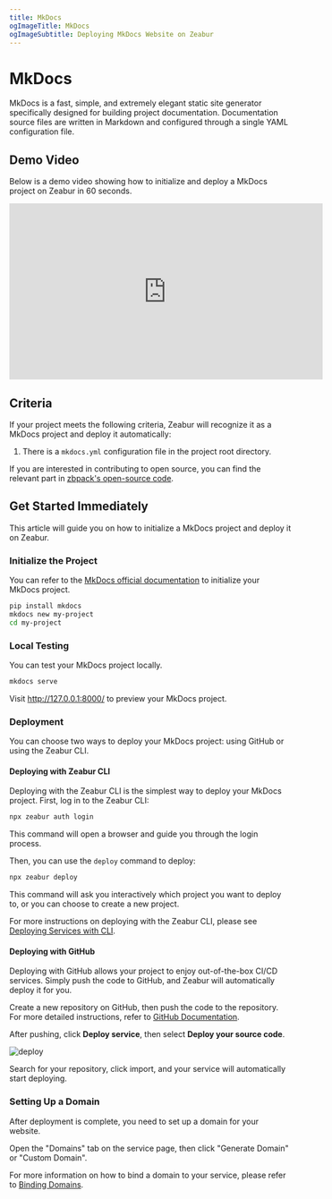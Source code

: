 ```yaml
---
title: MkDocs
ogImageTitle: MkDocs
ogImageSubtitle: Deploying MkDocs Website on Zeabur
---
```


<WorkingInProgress/>

# MkDocs

MkDocs is a fast, simple, and extremely elegant static site generator specifically designed for building project documentation. Documentation source files are written in Markdown and configured through a single YAML configuration file.

## Demo Video

Below is a demo video showing how to initialize and deploy a MkDocs project on Zeabur in 60 seconds.

<iframe style={{marginTop: 12}} width="560" height="315"
        src="https://www.youtube.com/embed/DYlpqWQgQEM?si=geEMw0kQOnIEEZAC" title="YouTube video player" frameborder="0"
        allow="accelerometer; autoplay; clipboard-write; encrypted-media; gyroscope; picture-in-picture; web-share"
        referrerpolicy="strict-origin-when-cross-origin" allowfullscreen></iframe>

## Criteria

If your project meets the following criteria, Zeabur will recognize it as a MkDocs project and deploy it automatically:

1. There is a `mkdocs.yml` configuration file in the project root directory.

If you are interested in contributing to open source, you can find the relevant part in [zbpack's open-source code](https://github.com/zeabur/zbpack/tree/main/internal/static).

## Get Started Immediately

This article will guide you on how to initialize a MkDocs project and deploy it on Zeabur.

### Initialize the Project

You can refer to the [MkDocs official documentation](https://www.mkdocs.org/getting-started/) to initialize your MkDocs project.

```bash
pip install mkdocs
mkdocs new my-project
cd my-project
```

### Local Testing

You can test your MkDocs project locally.

```bash
mkdocs serve
```

Visit http://127.0.0.1:8000/ to preview your MkDocs project.

### Deployment

You can choose two ways to deploy your MkDocs project: using GitHub or using the Zeabur CLI.

#### Deploying with Zeabur CLI

Deploying with the Zeabur CLI is the simplest way to deploy your MkDocs project. First, log in to the Zeabur CLI:

```bash
npx zeabur auth login
```

This command will open a browser and guide you through the login process.

Then, you can use the `deploy` command to deploy:

```bash
npx zeabur deploy
```

This command will ask you interactively which project you want to deploy to, or you can choose to create a new project.

For more instructions on deploying with the Zeabur CLI, please see [Deploying Services with CLI](/deploy/deploy-in-cli).

#### Deploying with GitHub

Deploying with GitHub allows your project to enjoy out-of-the-box CI/CD services. Simply push the code to GitHub, and Zeabur will automatically deploy it for you.

Create a new repository on GitHub, then push the code to the repository. For more detailed instructions, refer to [GitHub Documentation](https://docs.github.com/en/github/importing-your-projects-to-github/adding-an-existing-project-to-github-using-the-command-line).

After pushing, click **Deploy service**, then select **Deploy your source code**.

![deploy](/deploy/common/select-service.en-US.png)

Search for your repository, click import, and your service will automatically start deploying.

### Setting Up a Domain

After deployment is complete, you need to set up a domain for your website.

Open the "Domains" tab on the service page, then click "Generate Domain" or "Custom Domain".

For more information on how to bind a domain to your service, please refer to [Binding Domains](/deploy/domain-binding).
